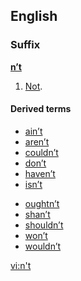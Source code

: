 ==English==

===Suffix===
'''[[n't|n’t]]'''

# [[not|Not]].

====Derived terms====
{{rel-top|Derived terms}}
* [[ain't|ain’t]]
* [[aren't|aren’t]]
* [[couldn't|couldn’t]]
* [[don't|don’t]]
* [[haven't|haven’t]]
* [[isn't|isn’t]]
{{rel-mid}}
* [[oughtn't|oughtn’t]]
* [[shan't|shan’t]]
* [[shouldn't|shouldn’t]]
* [[won't|won’t]]
* [[wouldn't|wouldn’t]]
{{rel-bottom}}

[[vi:n't]]
